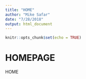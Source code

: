 ```yaml
---
title: "HOME"
author: "Mike Safar"
date: "7/28/2018"
output: html_document
---
```


```r
knitr::opts_chunk$set(echo = TRUE)
```

# HOMEPAGE

HOME

